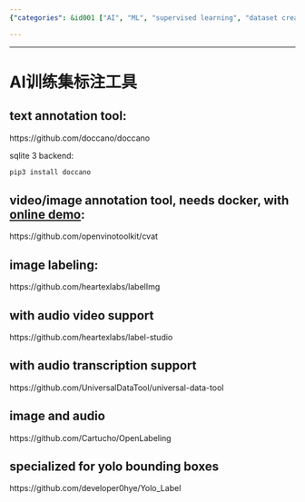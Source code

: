 ```yaml
---
{"categories": &id001 ["AI", "ML", "supervised learning", "dataset creation", "model training", "pyjom"], "category": "Data Annotation Tools", "date": "2022-05-24 05:18:21", "description": "This article explores different data annotation tools such as Doccano, CVAT with Docker, LabelImg, and label-studio that can be used for text, video/image, images, audio, video, and transcription respectively. Installation is available through pip or GitHub.", "tags": *id001, "title": "AI训练集标注工具"}

---
```


------

# AI训练集标注工具

## text annotation tool:
https://github.com/doccano/doccano

sqlite 3 backend:
```bash
pip3 install doccano
```

## video/image annotation tool, needs docker, with [online demo](https://cvat.org):
https://github.com/openvinotoolkit/cvat

## image labeling:
https://github.com/heartexlabs/labelImg

## with audio video support
https://github.com/heartexlabs/label-studio

## with audio transcription support
https://github.com/UniversalDataTool/universal-data-tool

## image and audio
https://github.com/Cartucho/OpenLabeling

## specialized for yolo bounding boxes
https://github.com/developer0hye/Yolo_Label

